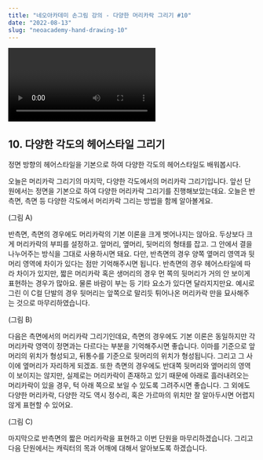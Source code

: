 ```yaml
---
title: "네오아카데미 손그림 강의 - 다양한 머리카락 그리기 #10"
date: "2022-08-13"
slug: "neoacademy-hand-drawing-10"
---
```


<Video 
    videoSrcURL="https://www.youtube.com/embed/p96yfSnE9Cc"
    videoTitle="네오아카데미 손그림 강의 - 다양한 머리카락 그리기 #10"
/>

## 10. 다양한 각도의 헤어스타일 그리기
정면 방향의 헤어스타일을 기본으로 하여 다양한 각도의 헤어스타일도 배워봅시다.

오늘은 머리카락 그리기의 마지막, 다양한 각도에서의 머리카락 그리기입니다.
앞선 단원에서는 정면을 기본으로 하여 다양한 머리카락 그리기를 진행해보았는데요. 오늘은 반측면, 측면 등 다양한 각도에서 머리카락 그리는 방법을 함께 알아볼게요.

(그림 A)

반측면, 측면의 경우에도 머리카락의 기본 이론을 크게 벗어나지는 않아요. 두상보다 크게 머리카락의 부피를 설정하고. 앞머리, 옆머리, 뒷머리의 형태를 잡고. 그 안에서 결을 나누어주는 방식을 그대로 사용하시면 돼요. 
다만, 반측면의 경우 양쪽 옆머리 영역과 뒷머리 영역에 차이가 있다는 점만 기억해주시면 됩니다. 반측면의 경우 헤어스타일에 따라 차이가 있지만, 짧은 머리카락 혹은 생머리의 경우 먼 쪽의 뒷머리가 거의 안 보이게 표현하는 경우가 많아요. 물론 바람이 부는 등 기타 요소가 있다면 달라지지만요. 예시로 그린 이 C컬 단발의 경우 뒷머리는 앞쪽으로 말리듯 튀어나온 머리카락 만을 묘사해주는 것으로 마무리하였습니다.

(그림 B)

다음은 측면에서의 머리카락 그리기인데요, 측면의 경우에도 기본 이론은 동일하지만 각 머리카락 영역이 정면과는 다르다는 부분을 기억해주시면 좋습니다. 이마를 기준으로 앞머리의 위치가 형성되고, 뒤통수를 기준으로 뒷머리의 위치가 형성됩니다. 그리고 그 사이에 옆머리가 자리하게 되겠죠.
또한 측면의 경우에도 반대쪽 뒷머리와 옆머리의 영역이 보이지는 않지만, 실제로는 머리카락이 존재하고 있기 때문에 아래로 흘러내려오는 머리카락이 있을 경우, 턱 아래 쪽으로 보일 수 있도록 그려주시면 좋습니다. 그 외에도 다양한 머리카락, 다양한 각도 역시 정수리, 혹은 가르마의 위치만 잘 알아두시면 어렵지 않게 표현할 수 있어요.

(그림 C)

마지막으로 반측면의 짧은 머리카락을 표현하고 이번 단원을 마무리하겠습니다.
그리고 다음 단원에서는 캐릭터의 목과 어깨에 대해서 알아보도록 하겠습니다.